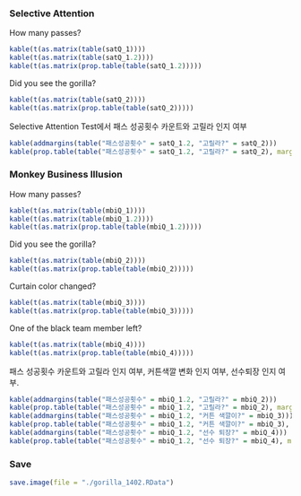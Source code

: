
<!--
Data Read-in
------------

```r
gorilla <- read.table("../data/gorilla.txt", header = FALSE, sep = "")
names(gorilla) <- c("ID", "satQ_1", "satQ_2", "mbiQ_1", "mbiQ_2", "mbiQ_3", "mbiQ_4", "chocolate")
# load("gorilla.rda")
str(gorilla)
# gorilla$satQ_2 <- factor(as.character(gorilla$satQ_2), labels = c("o", "x"))
gorilla$satQ_2 <- factor(gorilla$satQ_2, labels = c("Yes", "No"))
gorilla$mbiQ_2 <- factor(gorilla$mbiQ_2, labels = c("Yes", "No"))
gorilla$mbiQ_3 <- factor(gorilla$mbiQ_3, labels = c("Yes", "No"))
gorilla$mbiQ_4 <- factor(gorilla$mbiQ_4, labels = c("Yes", "No"))
gorilla$satQ_1.2 <- factor(ifelse(gorilla$satQ_1 == 15, "15", "not 15"))
gorilla$mbiQ_1.2 <- factor(ifelse(gorilla$mbiQ_1 == 16, "16", "not 16"))


```

계산 편의를 위하여 `gorilla`를 검색 목록에 등록하고 소숫점 이하 자릿수 조정.

```r
attach(gorilla)
options(digits=2)
```
-->

### Selective Attention

How many passes? 

```r
kable(t(as.matrix(table(satQ_1))))
kable(t(as.matrix(table(satQ_1.2))))
kable(t(as.matrix(prop.table(table(satQ_1.2)))))
```

Did you see the gorilla?

```r
kable(t(as.matrix(table(satQ_2))))
kable(t(as.matrix(prop.table(table(satQ_2)))))
```

Selective Attention Test에서 패스 성공횟수 카운트와 고릴라 인지 여부

```r
kable(addmargins(table("패스성공횟수" = satQ_1.2, "고릴라?" = satQ_2)))
kable(prop.table(table("패스성공횟수" = satQ_1.2, "고릴라?" = satQ_2), margin = 1))
```

### Monkey Business Illusion

How many passes?

```r
kable(t(as.matrix(table(mbiQ_1))))
kable(t(as.matrix(table(mbiQ_1.2))))
kable(t(as.matrix(prop.table(table(mbiQ_1.2)))))
```

Did you see the gorilla?

```r
kable(t(as.matrix(table(mbiQ_2))))
kable(t(as.matrix(prop.table(table(mbiQ_2)))))
```

Curtain color changed?

```r
kable(t(as.matrix(table(mbiQ_3))))
kable(t(as.matrix(prop.table(table(mbiQ_3)))))
```

One of the black team member left?

```r
kable(t(as.matrix(table(mbiQ_4))))
kable(t(as.matrix(prop.table(table(mbiQ_4)))))
```

패스 성공횟수 카운트와 고릴라 인지 여부, 커튼색깔 변화 인지 여부, 선수퇴장 인지 여부.

```r
kable(addmargins(table("패스성공횟수" = mbiQ_1.2, "고릴라?" = mbiQ_2)))
kable(prop.table(table("패스성공횟수" = mbiQ_1.2, "고릴라?" = mbiQ_2), margin = 1))
kable(addmargins(table("패스성공횟수" = mbiQ_1.2, "커튼 색깔이?" = mbiQ_3)))
kable(prop.table(table("패스성공횟수" = mbiQ_1.2, "커튼 색깔이?" = mbiQ_3), margin = 1))
kable(addmargins(table("패스성공횟수" = mbiQ_1.2, "선수 퇴장?" = mbiQ_4)))
kable(prop.table(table("패스성공횟수" = mbiQ_1.2, "선수 퇴장?" = mbiQ_4), margin = 1))
```

### Save

```r
save.image(file = "./gorilla_1402.RData")
```
